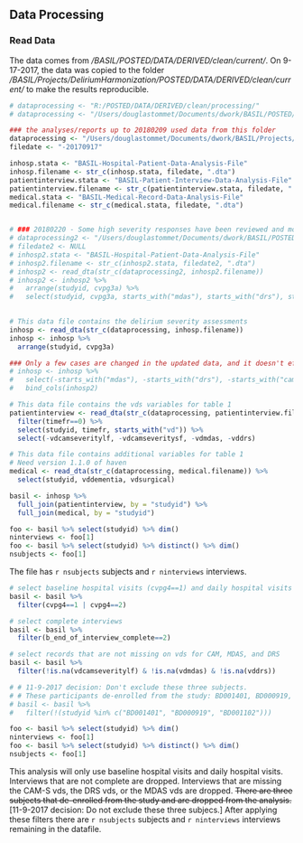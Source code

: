
## Data Processing
### Read Data

The data comes from */BASIL/POSTED/DATA/DERIVED/clean/current/*.  On 9-17-2017, the data was copied to the folder  */BASIL/Projects/DeliriumHarmonization/POSTED/DATA/DERIVED/clean/current/* to make the results reproducible.


```r
# dataprocessing <- "R:/POSTED/DATA/DERIVED/clean/processing/"
# dataprocessing <- "/Users/douglastommet/Documents/dwork/BASIL/POSTED/DATA/DERIVED/clean/processing/"

### the analyses/reports up to 20180209 used data from this folder
dataprocessing <- "/Users/douglastommet/Documents/dwork/BASIL/Projects/DeliriumHarmonization/POSTED/DATA/DERIVED/clean/current/"
filedate <- "-20170917"

inhosp.stata <- "BASIL-Hospital-Patient-Data-Analysis-File"
inhosp.filename <- str_c(inhosp.stata, filedate, ".dta")
patientinterview.stata <- "BASIL-Patient-Interview-Data-Analysis-File"
patientinterview.filename <- str_c(patientinterview.stata, filedate, ".dta")
medical.stata <- "BASIL-Medical-Record-Data-Analysis-File"
medical.filename <- str_c(medical.stata, filedate, ".dta")


# ### 20180220 - Some high severity responses have been reviewed and modified.  The changes havent made their way to the clean data folder yet.  So going to read in the data from the processing folder and update the clean data.
# dataprocessing2 <- "/Users/douglastommet/Documents/dwork/BASIL/POSTED/DATA/DERIVED/clean/processing/"
# filedate2 <- NULL
# inhosp2.stata <- "BASIL-Hospital-Patient-Data-Analysis-File"
# inhosp2.filename <- str_c(inhosp2.stata, filedate2, ".dta")
# inhosp2 <- read_dta(str_c(dataprocessing2, inhosp2.filename))
# inhosp2 <- inhosp2 %>%
#   arrange(studyid, cvpg3a) %>%
#   select(studyid, cvpg3a, starts_with("mdas"), starts_with("drs"), starts_with("camlf"))
  

# This data file contains the delirium severity assessments
inhosp <- read_dta(str_c(dataprocessing, inhosp.filename))
inhosp <- inhosp %>%
  arrange(studyid, cvpg3a)

### Only a few cases are changed in the updated data, and it doesn't effect results
# inhosp <- inhosp %>%
#   select(-starts_with("mdas"), -starts_with("drs"), -starts_with("camlf")) %>%
#   bind_cols(inhosp2) 

# This data file contains the vds variables for table 1
patientinterview <- read_dta(str_c(dataprocessing, patientinterview.filename)) %>%
  filter(timefr==0) %>%
  select(studyid, timefr, starts_with("vd")) %>%
  select(-vdcamseveritylf, -vdcamseveritysf, -vdmdas, -vddrs)

# This data file contains additional variables for table 1
# Need version 1.1.0 of haven
medical <- read_dta(str_c(dataprocessing, medical.filename)) %>%
  select(studyid, vddementia, vdsurgical)

basil <- inhosp %>%
  full_join(patientinterview, by = "studyid") %>%
  full_join(medical, by = "studyid")

foo <- basil %>% select(studyid) %>% dim()
ninterviews <- foo[1]
foo <- basil %>% select(studyid) %>% distinct() %>% dim()
nsubjects <- foo[1]
```

The file has `r nsubjects` subjects and `r ninterviews` interviews.

```r

# select baseline hospital visits (cvpg4==1) and daily hospital visits (cvpg4==2)
basil <- basil %>%
  filter(cvpg4==1 | cvpg4==2)

# select complete interviews
basil <- basil %>%
  filter(b_end_of_interview_complete==2)

# select records that are not missing on vds for CAM, MDAS, and DRS
basil <- basil %>%
  filter(!is.na(vdcamseveritylf) & !is.na(vdmdas) & !is.na(vddrs))

# # 11-9-2017 decision: Don't exclude these three subjects.
# # These participants de-enrolled from the study: BD001401, BD000919, BD001102
# basil <- basil %>%
#   filter(!(studyid %in% c("BD001401", "BD000919", "BD001102")))

foo <- basil %>% select(studyid) %>% dim()
ninterviews <- foo[1]
foo <- basil %>% select(studyid) %>% distinct() %>% dim()
nsubjects <- foo[1]
```

This analysis will only use baseline hospital visits and daily hospital visits.  Interviews that are not complete are dropped.  Interviews that are missing the CAM-S vds, the DRS vds, or the MDAS vds are dropped.  ~~There are three subjects that de-enrolled from the study and are dropped from the analysis.~~ [11-9-2017 decision: Do not exclude these three subjecs.]  After applying these filters there are `r nsubjects` subjects and `r ninterviews` interviews remaining in the datafile.



